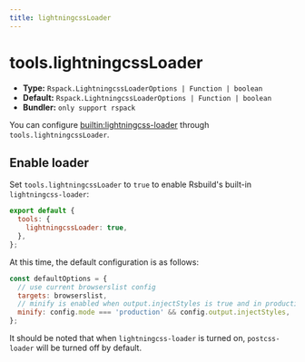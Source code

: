 ```yaml
---
title: lightningcssLoader
---
```


# tools.lightningcssLoader

- **Type:** `Rspack.LightningcssLoaderOptions | Function | boolean`
- **Default:** `Rspack.LightningcssLoaderOptions | Function | boolean`
- **Bundler:** `only support rspack`

You can configure [builtin:lightningcss-loader](https://rspack.dev/guide/features/builtin-lightningcss-loader) through `tools.lightningcssLoader`.

## Enable loader

Set `tools.lightningcssLoader` to `true` to enable Rsbuild's built-in `lightningcss-loader`:

```js
export default {
  tools: {
    lightningcssLoader: true,
  },
};
```

At this time, the default configuration is as follows:

```js
const defaultOptions = {
  // use current browserslist config
  targets: browserslist,
  // minify is enabled when output.injectStyles is true and in production mode
  minify: config.mode === 'production' && config.output.injectStyles,
};
```

It should be noted that when `lightningcss-loader` is turned on, `postcss-loader` will be turned off by default.


<RsbuildConfig configName="tools.lightningcssLoader" />
